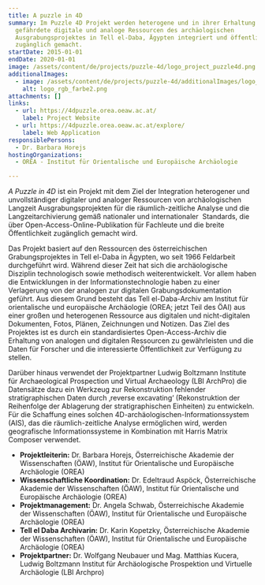 ```yaml
---
title: A puzzle in 4D
summary: Im Puzzle 4D Projekt werden heterogene und in ihrer Erhaltung
  gefährdete digitale und analoge Ressourcen des archäologischen
  Ausgrabungsprojektes in Tell el-Daba, Ägypten integriert und öffentlich
  zugänglich gemacht.
startDate: 2015-01-01
endDate: 2020-01-01
image: /assets/content/de/projects/puzzle-4d/logo_project_puzzle4d.png
additionalImages:
  - image: /assets/content/de/projects/puzzle-4d/additionalImages/logo_rgb_farbe2.png
    alt: logo_rgb_farbe2.png
attachments: []
links:
  - url: https://4dpuzzle.orea.oeaw.ac.at/
    label: Project Website
  - url: https://4dpuzzle.orea.oeaw.ac.at/explore/
    label: Web Application
responsiblePersons:
  - Dr. Barbara Horejs
hostingOrganizations:
  - OREA - Institut für Orientalische und Europäische Archäologie

---
```

_A Puzzle in 4D_ ist ein Projekt mit dem Ziel der Integration heterogener und unvollständiger digitaler und analoger Ressourcen von archäologischen Langzeit Ausgrabungsprojekten für die räumlich-zeitliche Analyse und die Langzeitarchivierung gemäß nationaler und internationaler  Standards, die über Open-Access-Online-Publikation für Fachleute und die breite Öffentlichkeit zugänglich gemacht wird.

Das Projekt basiert auf den Ressourcen des österreichischen Grabungsprojektes in Tell el-Daba in Ägypten, wo seit 1966 Feldarbeit durchgeführt wird. Während dieser Zeit hat sich die archäologische Disziplin technologisch sowie methodisch weiterentwickelt. Vor allem haben die Entwicklungen in der Informationstechnologie haben zu einer Verlagerung von der analogen zur digitalen Grabungsdokumentation geführt. Aus diesem Grund besteht das Tell el-Daba-Archiv am Institut für orientalische und europäische Archäologie (OREA; jetzt Teil des ÖAI) aus einer großen und heterogenen Ressource aus digitalen und nicht-digitalen Dokumenten, Fotos, Plänen, Zeichnungen und Notizen. Das Ziel des Projektes ist es durch ein standardisiertes Open-Access-Archiv die Erhaltung von analogen und digitalen Ressourcen zu gewährleisten und die Daten für Forscher und die interessierte Öffentlichkeit zur Verfügung zu stellen.

Darüber hinaus verwendet der Projektpartner Ludwig Boltzmann Institute für Archaeological Prospection und Virtual Archaeology (LBI ArchPro) die Datensätze dazu ein Werkzeug zur Rekonstruktion fehlender stratigraphischen Daten durch ‚reverse excavating‘ (Rekonstruktion der Reihenfolge der Ablagerung der stratigraphischen Einheiten) zu entwickeln. Für die Schaffung eines solchen 4D-archäologischen-Informationssystem (AIS), das die räumlich-zeitliche Analyse ermöglichen wird, werden geografische Informationssysteme in Kombination mit Harris Matrix Composer verwendet.

*   **Projektleiterin:** Dr. Barbara Horejs, Österreichische Akademie der Wissenschaften (ÖAW), Institut für Orientalische und Europäische Archäologie (OREA)
*   **Wissenschaftliche Koordination:** Dr. Edeltraud Aspöck, Österreichische Akademie der Wissenschaften (ÖAW), Institut für Orientalische und Europäische Archäologie (OREA)
*   **Projektmanagement:** Dr. Angela Schwab, Österreichische Akademie der Wissenschaften (ÖAW), Institut für Orientalische und Europäische Archäologie (OREA)
*   **Tell el Daba Archivarin:** Dr. Karin Kopetzky, Österreichische Akademie der Wissenschaften (ÖAW), Institut für Orientalische und Europäische Archäologie (OREA)
*   **Projektpartner:** Dr. Wolfgang Neubauer und Mag. Matthias Kucera, Ludwig Boltzmann Institut für Archäologische Prospektion und Virtuelle Archäologie (LBI Archpro)